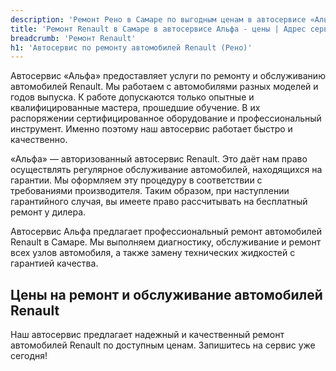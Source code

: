 ```yaml
---
description: 'Ремонт Рено в Самаре по выгодным ценам в автосервисе «Альфа». Приглашаем всех владельцев Renault на техническое обслуживание!'
title: 'Ремонт Renault в Самаре в автосервисе Альфа - цены | Адрес сервиса Рено'
breadcrumb: 'Ремонт Renault'
h1: 'Автосервис по ремонту автомобилей Renault (Рено)'
---
```


<p>
	 Автосервис «Альфа» предоставляет услуги по ремонту и обслуживанию автомобилей Renault. Мы работаем с автомобилями разных моделей и годов выпуска. К работе допускаются только опытные и квалифицированные мастера, прошедшие обучение. В их распоряжении сертифицированное оборудование и профессиональный инструмент. Именно поэтому наш автосервис работает быстро и качественно.
</p>
<p>
	 «Альфа» — авторизованный автосервис Renault. Это даёт нам право осуществлять регулярное обслуживание автомобилей, находящихся на гарантии. Мы оформляем эту процедуру в соответствии с требованиями производителя. Таким образом, при наступлении гарантийного случая, вы имеете право рассчитывать на бесплатный ремонт у дилера.
</p>

Автосервис Альфа предлагает профессиональный ремонт автомобилей Renault в Самаре. Мы выполняем диагностику, обслуживание и ремонт всех узлов автомобиля, а также замену технических жидкостей с гарантией качества.

<h2 class="mt-12 lg:mt-20">Цены на ремонт и обслуживание автомобилей Renault</h2>

<Table data={priceData} />

<div class="mt-12 lg:mt-20"><RepairServices /></div>

Наш автосервис предлагает надежный и качественный ремонт автомобилей Renault по доступным ценам. Запишитесь на сервис уже сегодня!
